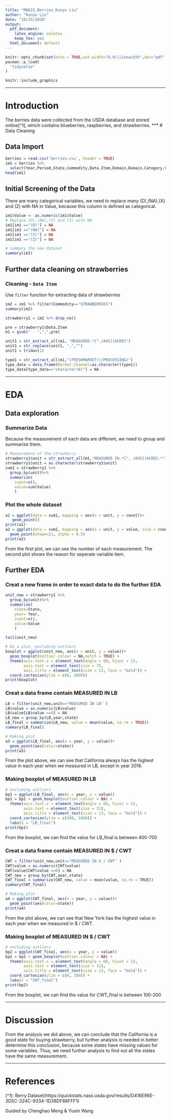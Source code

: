 ```yaml
---
title: "MA615_Berries_Kunyu Liu"
author: "Kunyu Liu"
date: "10/15/2020"
output:
  pdf_document: 
    latex_engine: xelatex
    keep_tex: yes
  html_document: default
---
```


```r
knitr::opts_chunk$set(echo = TRUE,out.width="0.9\\linewidth",dev="pdf",fig.align  = 'center')
pacman::p_load(
  "tidyverse"
)

knitr::include_graphics
```

***

# Introduction
The berries data were collected from the USDA database and stored online[^1], which contains blueberries, raspberries, and strawberries. 
***
# Data Cleaning

## Data Import

```r
berries = read.csv('berries.csv', header = TRUE)
im1 = berries %>%
  select(Year,Period,State,Commodity,Data.Item,Domain,Domain.Category,Value)
head(im1)
```
## Initial Screening of the Data

There are many categorical variables, we need to replace many (D),(NA),(X) and (Z) with NA in Value, because this column is defined as categorical. 

```r
im1$Value <- as.numeric(im1$Value)
# Replace (D),(NA),(X) and (Z) with NA
im1[im1 =="(D)"] = NA
im1[im1 =="(NA)"] = NA
im1[im1 =="(X)"] = NA
im1[im1 =="(Z)"] = NA

# summary the new dataset
summary(im1)
```

## Further data cleaning on strawberries

### Cleaning - `Data Item`
Use `filter` function for extracting data of strawberries

```r
im2 = im1 %>% filter(Commodity=="STRAWBERRIES")
summary(im2)

strawberry1 = im2 %>% drop_na()

pre = strawberry1$Data.Item
m1 = gsub(" - ",",",pre)

unit1 = str_extract_all(m1, "MEASURED.*[^./AVG]|ACRES")
unit1 = str_replace(unit1, ",","")
unit1 = trimws(1)
```
```r
type1 = str_extract_all(m1,"(FRESHMARKET)|(PROCESSING)")
type_data = data.frame(Market.Channel=as.character(type1))
type_data[type_data=="character(0)"] = NA
```

***
# EDA
## Data exploration
### Summarize Data
Because the measurement of each data are different, we need to group and summarize them.
```r
# Measurement of the strawberry
strawberry1$unit = str_extract_all(m1,"MEASURED IN.*[^, /AVG]|ACRES.*")
strawberry1$unit = as.character(strawberry1$unit)
sum1 = strawberry1 %>%
  group_by(unit)%>%
  summarize(
    count=n(),
    value=sum(Value)
    )
```

### Plot the whole dataset
```r
a1 = ggplot(data = sum1, mapping = aes(x = unit, y = count))+
   geom_point()
print(a1)
a2 = ggplot(data = sum1, mapping = aes(x = unit, y = value, size = count)) +
  geom_point(shape=21, alpha = 0.5) 
print(a2)
```
From the first plot, we can see the number of each measurement. The second plot shows the reason for seperate variable item.

## Further EDA
### Creat a new frame in order to exact data to do the further EDA

```r
unit_new = strawberry1 %>%
  group_by(unit)%>%
  summarize(
    state=State,
    year= Year,
    count=n(),
    value=Value
    )

tail(unit_new)
```
```r
# Do a plot, excluding outliers
boxplot = ggplot(unit_new, aes(x = unit, y = value))+ 
  geom_boxplot(outlier.colour = NA,notch = TRUE) +
  theme(axis.text.x = element_text(angle = 60, hjust = 1),
        axis.text = element_text(size = 7),
        axis.title = element_text(size = 13, face = "bold")) +
  coord_cartesian(ylim = c(0, 1000)) 
print(boxplot)
```
### Creat a data frame contain MEASURED IN LB

```r
LB = filter(unit_new,unit=="MEASURED IN LB" )
LB$value = as.numeric(LB$value)
LB$value[LB$value ==0] = NA
LB_new = group_by(LB,year,state)
LB_final = summarize(LB_new, value = mean(value, na.rm = TRUE))
summary(LB_final)

# Making plot
a3 = ggplot(LB_final, aes(x = year, y = value))+
  geom_point(aes(color=state))
print(a3)
```
From the plot above, we can see that California always has the highest value in each year when we measured in LB, except in year 2016.

### Making boxplot of MEASURED IN LB
```r
# excluding outliers
bp1 = ggplot(LB_final, aes(x = year, y = value))
bp1 = bp1 + geom_boxplot(outlier.colour = NA) +
  theme(axis.text.x = element_text(angle = 60, hjust = 1),
        axis.text = element_text(size = 11),
        axis.title = element_text(size = 13, face = "bold")) +
  coord_cartesian(ylim = c(200, 1000)) +
  labs(x = "LB_final")
print(bp1)
```
From the boxplot, we can find the value for LB_final is between 400-700

### Creat a data frame contain MEASURED IN  $ / CWT
```r

CWT = filter(unit_new,unit=="MEASURED IN $ / CWT" )
CWT$value = as.numeric(CWT$value)
CWT$value[CWT$value ==0] = NA
CWT_new = group_by(CWT,year,state)
CWT_final = summarize(CWT_new, value = mean(value, na.rm = TRUE))
summary(CWT_final)

# Making plot
a4 = ggplot(CWT_final, aes(x = year, y = value))+
  geom_point(aes(color=state))
print(a4)
```
From the plot above, we can see that New York has the highest value in each year when we measured in $ / CWT.

### Making boxplot of MEASURED IN  $ / CWT
```r
# excluding outliers
bp2 = ggplot(CWT_final, aes(x = year, y = value))
bp2 = bp2 + geom_boxplot(outlier.colour = NA) +
  theme(axis.text.x = element_text(angle = 60, hjust = 1),
        axis.text = element_text(size = 11),
        axis.title = element_text(size = 13, face = "bold")) +
  coord_cartesian(ylim = c(0, 300)) +
  labs(x = "CWT_final")
print(bp2)
```
From the boxplot, we can find the value for CWT_final is between 100-200

***
# Discussion
From the analysis we did above, we can conclude that the California is a good state for buying strawberry, but further analysis is needed in better determine this conclusion, because some states have missing values for some variables. Thus, we need further analysis to find out all the states have the same measurement.

***

# References

(^1): Berry Dataset(https://quickstats.nass.usda.gov/results/D416E96E-3D5C-324C-9334-1D38DF88FFF1)

Guided by Chenghao Meng & Yuxin Wang




